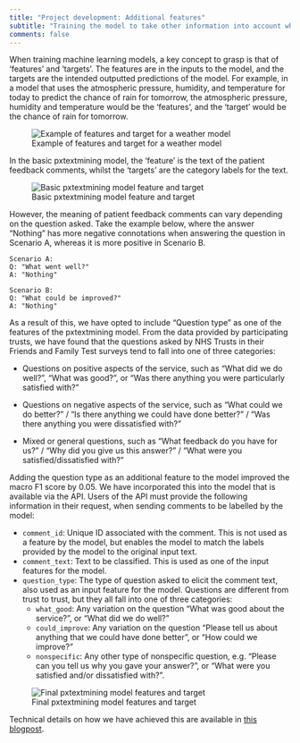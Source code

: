 ```yaml
---
title: "Project development: Additional features"
subtitle: "Training the model to take other information into account when processing text"
comments: false
---
```


When training machine learning models, a key concept to grasp is that of 'features' and 'targets'. The features are in the inputs to the model, and the targets are the intended outputted predictions of the model. For example, in a model that uses the atmospheric pressure, humidity, and temperature for today to predict the chance of rain for tomorrow, the atmospheric pressure, humidity and temperature would be the 'features', and the 'target' would be the chance of rain for tomorrow. 

![Example of features and target for a weather model](weather_features.PNG)

In the basic pxtextmining model, the 'feature' is the text of the patient feedback comments, whilst the 'targets' are the category labels for the text. 

![Basic pxtextmining model feature and target](basic_pxtextmining.PNG)

However, the meaning of patient feedback comments can vary depending on the question asked. Take the example below, where the answer "Nothing" has more negative connotations when answering the question in Scenario A, whereas it is more positive in Scenario B. 

```
Scenario A: 
Q: "What went well?" 
A: "Nothing"

Scenario B: 
Q: "What could be improved?" 
A: "Nothing"

```

As a result of this, we have opted to include "Question type" as one of the features of the pxtextmining model. From the data provided by participating trusts, we have found that the questions asked by NHS Trusts in their Friends and Family Test surveys tend to fall into one of three categories:

- Questions on positive aspects of the service, such as "What did we do well?", "What was good?", or "Was there anything you were particularly satisfied with?"
  
- Questions on negative aspects of the service, such as "What could we do better?" / "Is there anything we could have done better?" / "Was there anything you were dissatisfied with?"

- Mixed or general questions, such as "What feedback do you have for us?" / "Why did you give us this answer?" / "What were you satisfied/dissatisfied with?"

Adding the question type as an additional feature to the model improved the macro F1 score by 0.05. We have incorporated this into the model that is available via the API. Users of the API must provide the following information in their request, when sending comments to be labelled by the model:

- `comment_id`: Unique ID associated with the comment. This is not used as a feature by the model, but enables the model to match the labels provided by the model to the original input text.
- `comment_text`: Text to be classified. This is used as one of the input features for the model.
- `question_type`: The type of question asked to elicit the comment text, also used as an input feature for the model. Questions are different from trust to trust, but they all fall into one of three categories:
  - `what_good`: Any variation on the question "What was good about the service?", or "What did we do well?"
  - `could_improve`: Any variation on the question "Please tell us about anything that we could have done better", or "How could we improve?"
  - `nonspecific`: Any other type of nonspecific question, e.g. "Please can you tell us why you gave your answer?", or "What were you satisfied and/or dissatisfied with?".
  
![Final pxtextmining model features and target](additional_pxtextmining.PNG)

Technical details on how we have achieved this are available in [this blogpost](../posts/update-23-03-13/).